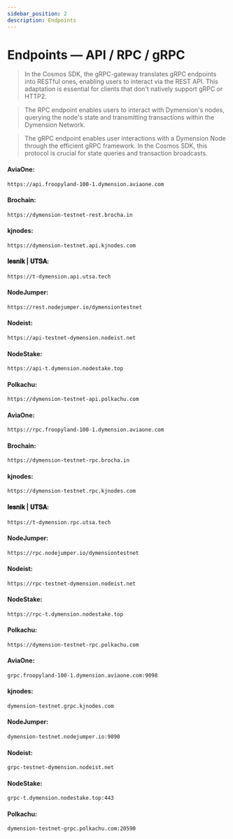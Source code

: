 ```yaml
---
sidebar_position: 2
description: Endpoints
---
```



# Endpoints — API / RPC / gRPC

> In the Cosmos SDK, the gRPC-gateway translates gRPC endpoints into RESTful ones, enabling users to interact via the REST API. This adaptation is essential for clients that don't natively support gRPC or HTTP2.

> The RPC endpoint enables users to interact with Dymension's nodes, querying the node's state and transmitting transactions within the Dymension Network.

> The gRPC endpoint enables user interactions with a Dymension Node through the efficient gRPC framework. In the Cosmos SDK, this protocol is crucial for state queries and transaction broadcasts.

<Tabs>
  <TabItem value="api" label="API" default>

#### AviaOne:
```bash 
https://api.froopyland-100-1.dymension.aviaone.com
```

#### Brochain: 
```bash 
https://dymension-testnet-rest.brocha.in
```

#### kjnodes:
```bash
https://dymension-testnet.api.kjnodes.com
```

#### 𝐥𝐞𝐬𝐧𝐢𝐤 | 𝐔𝐓𝐒𝐀:
```bash
https://t-dymension.api.utsa.tech
```

#### NodeJumper:
```bash
https://rest.nodejumper.io/dymensiontestnet
```

#### Nodeist:
```bash
https://api-testnet-dymension.nodeist.net
```

#### NodeStake:
```bash
https://api-t.dymension.nodestake.top
```

#### Polkachu:
```bash
https://dymension-testnet-api.polkachu.com
```

  </TabItem>
  <TabItem value="rpc" label="RPC">

#### AviaOne:
```bash 
https://rpc.froopyland-100-1.dymension.aviaone.com
```

#### Brochain: 
```bash 
https://dymension-testnet-rpc.brocha.in
```

#### kjnodes:
```bash
https://dymension-testnet.rpc.kjnodes.com
```

#### 𝐥𝐞𝐬𝐧𝐢𝐤 | 𝐔𝐓𝐒𝐀:
```bash
https://t-dymension.rpc.utsa.tech
```

#### NodeJumper:
```bash
https://rpc.nodejumper.io/dymensiontestnet
```

#### Nodeist:
```bash
https://rpc-testnet-dymension.nodeist.net
```

#### NodeStake:
```bash
https://rpc-t.dymension.nodestake.top
```

#### Polkachu:
```bash
https://dymension-testnet-rpc.polkachu.com
```

  </TabItem>
  <TabItem value="grpc" label="gRPC">

#### AviaOne: 
```bash 
grpc.froopyland-100-1.dymension.aviaone.com:9098
```

#### kjnodes:
```bash
dymension-testnet.grpc.kjnodes.com
```

#### NodeJumper:
```bash
dymension-testnet.nodejumper.io:9090
```

#### Nodeist:
```bash
grpc-testnet-dymension.nodeist.net
```

#### NodeStake:
```bash
grpc-t.dymension.nodestake.top:443
```

#### Polkachu:
```bash
dymension-testnet-grpc.polkachu.com:20590
```

  </TabItem>
</Tabs>
